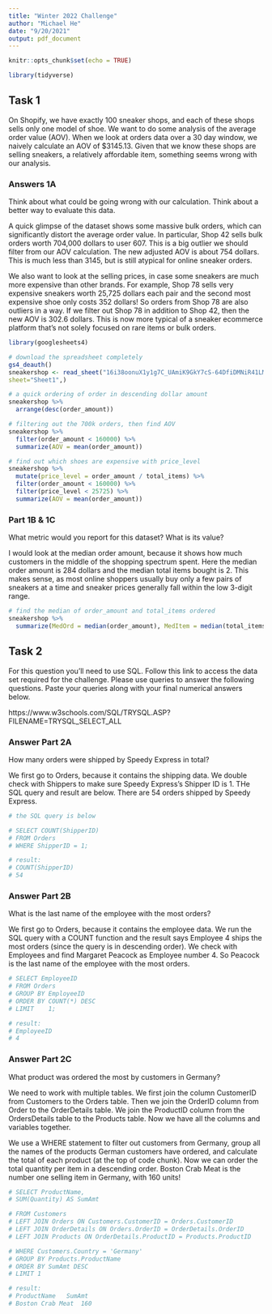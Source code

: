 ```yaml
---
title: "Winter 2022 Challenge"
author: "Michael He"
date: "9/20/2021"
output: pdf_document
---
```


```r
knitr::opts_chunk$set(echo = TRUE)

library(tidyverse)
```

## Task 1
On Shopify, we have exactly 100 sneaker shops, and each of these shops sells only one model of shoe. We want to do some analysis of the average order value (AOV). When we look at orders data over a 30 day window, we naively calculate an AOV of $3145.13. Given that we know these shops are selling sneakers, a relatively affordable item, something seems wrong with our analysis. 

### Answers 1A
Think about what could be going wrong with our calculation. Think about a better way to evaluate this data. 

A quick glimpse of the dataset shows some massive bulk orders, which can significantly distort the average order value. In particular, Shop 42 sells bulk orders worth 704,000 dollars to user 607. This is a big outlier we should filter from our AOV calculation. The new adjusted AOV is about 754 dollars. This is much less than 3145, but is still atypical for online sneaker orders.

We also want to look at the selling prices, in case some sneakers are much more expensive than other brands. For example, Shop 78 sells very expensive sneakers worth 25,725 dollars each pair and the second most expensive shoe only costs 352 dollars! So orders from Shop 78 are also outliers in a way. If we filter out Shop 78 in addition to Shop 42, then the new AOV is 302.6 dollars. This is now more typical of a sneaker ecommerce platform that's not solely focused on rare items or bulk orders.

```r
library(googlesheets4) 

# download the spreadsheet completely
gs4_deauth()
sneakershop <- read_sheet("16i38oonuX1y1g7C_UAmiK9GkY7cS-64DfiDMNiR41LM",
sheet="Sheet1",)

# a quick ordering of order in descending dollar amount
sneakershop %>%
  arrange(desc(order_amount))

# filtering out the 700k orders, then find AOV 
sneakershop %>%
  filter(order_amount < 160000) %>%
  summarize(AOV = mean(order_amount))

# find out which shoes are expensive with price_level
sneakershop %>%
  mutate(price_level = order_amount / total_items) %>%
  filter(order_amount < 160000) %>%
  filter(price_level < 25725) %>%
  summarize(AOV = mean(order_amount))
```

### Part 1B & 1C
What metric would you report for this dataset? What is its value?

I would look at the median order amount, because it shows how much customers in the middle of the shopping spectrum spent. Here the median order amount is 284 dollars and the median total items bought is 2. This makes sense, as most online shoppers usually buy only a few pairs of sneakers at a time and sneaker prices generally fall within the low 3-digit range.

```r
# find the median of order_amount and total_items ordered
sneakershop %>%
  summarize(MedOrd = median(order_amount), MedItem = median(total_items))
```

## Task 2
For this question you’ll need to use SQL. Follow this link to access the data set required for the challenge. Please use queries to answer the following questions. Paste your queries along with your final numerical answers below.

https://www.w3schools.com/SQL/TRYSQL.ASP?FILENAME=TRYSQL_SELECT_ALL

### Answer Part 2A 
How many orders were shipped by Speedy Express in total?

We first go to Orders, because it contains the shipping data. We double check with Shippers to make sure Speedy Express's Shipper ID is 1. THe SQL query and result are below. There are 54 orders shipped by Speedy Express. 

```r
# the SQL query is below

# SELECT COUNT(ShipperID)
# FROM Orders
# WHERE ShipperID = 1;

# result:
# COUNT(ShipperID)
# 54
```

### Answer Part 2B
What is the last name of the employee with the most orders?

We first go to Orders, because it contains the employee data. We run the SQL query with a COUNT function and the result says Employee 4 ships the most orders (since the query is in descending order). We check with Employees and find Margaret Peacock as Employee number 4. So Peacock is the last name of the employee with the most orders.

```r

# SELECT EmployeeID
# FROM Orders
# GROUP BY EmployeeID
# ORDER BY COUNT(*) DESC
# LIMIT    1;

# result:
# EmployeeID
# 4
```

### Answer Part 2C
What product was ordered the most by customers in Germany?

We need to work with multiple tables. We first join the column CustomerID from Customers to the Orders table. Then we join the OrderID column from Order to the OrderDetails table. We join the ProductID column from the OrdersDetails table to the Products table. Now we have all the columns and variables together.

We use a WHERE statement to filter out customers from Germany, group all the names of the products German customers have ordered, and calculate the total of each product (at the top of code chunk). Now we can order the total quantity per item in a descending order. Boston Crab Meat is the number one selling item in Germany, with 160 units!

```r
# SELECT ProductName,
# SUM(Quantity) AS SumAmt

# FROM Customers
# LEFT JOIN Orders ON Customers.CustomerID = Orders.CustomerID
# LEFT JOIN OrderDetails ON Orders.OrderID = OrderDetails.OrderID
# LEFT JOIN Products ON OrderDetails.ProductID = Products.ProductID

# WHERE Customers.Country = 'Germany'
# GROUP BY Products.ProductName
# ORDER BY SumAmt DESC
# LIMIT 1

# result:
# ProductName	SumAmt
# Boston Crab Meat	160
```

